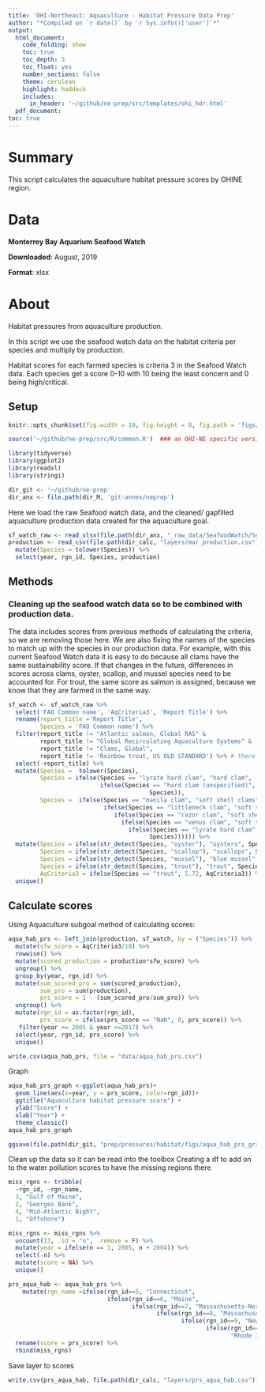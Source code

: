 ```yaml
---
title: 'OHI-Northeast: Aquaculture - Habitat Pressure Data Prep'
author: "*Compiled on `r date()` by `r Sys.info()['user']`*"
output: 
  html_document:
    code_folding: show
    toc: true
    toc_depth: 3
    toc_float: yes
    number_sections: false
    theme: cerulean
    highlight: haddock
    includes: 
      in_header: '~/github/ne-prep/src/templates/ohi_hdr.html'
  pdf_document:
toc: true
---
```



# Summary

This script calculates the aquaculture habitat pressure scores by OHINE region. 

# Data

**Monterrey Bay Aquarium Seafood Watch** 

**Downloaded**: August, 2019

**Format**: xlsx

# About

Habitat pressures from aquaculture production.

In this script we use the seafood watch data on the habitat criteria per species and multiply by production.

Habitat scores for each farmed species is criteria 3 in the Seafood Watch data. Each species get a score 0-10 with 10 being the least concern and 0 being high/critical.

## Setup

``` r

knitr::opts_chunk$set(fig.width = 10, fig.height = 8, fig.path = 'figs/', message = FALSE, warning = FALSE)

source('~/github/ne-prep/src/R/common.R')  ### an OHI-NE specific version of common.R

library(tidyverse)
library(ggplot2)
library(readxl)
library(stringi)

dir_git <- '~/github/ne-prep'
dir_anx <- file.path(dir_M, 'git-annex/neprep')
```

Here we load the raw Seafood watch data, and the cleaned/ gapfilled aquaculture production data created for the aquaculture goal.
```r
sf_watch_raw <- read_xlsx(file.path(dir_anx, "_raw_data/SeafoodWatch/Seafood_Watch_USAquaculture82319.xlsx"))
production <- read_csv(file.path(dir_calc, "layers/mar_production.csv")) %>% 
  mutate(Species = tolower(Species)) %>% 
  select(year, rgn_id, Species, production)
```

## Methods

### Cleaning up the seafood watch data so to be combined with production data.
The data includes scores from previous methods of calculating the criteria, so we are removing those here. We are also fixing the names of the species to match up with the species in our production data. For example, with this current Seafood Watch data it is easy to do because all clams have the same sustainability score. If that changes in the future, differences in scores across clams, oyster, scallop, and mussel species need to be accounted for. For trout, the same score as salmon is assigned, because we know that they are farmed in the same way.
```r
sf_watch <- sf_watch_raw %>% 
  select('FAO Common name', 'AqCriteria3', 'Report Title') %>% 
  rename(report_title ='Report Title',
         Species = 'FAO Common name') %>% 
  filter(report_title != "Atlantic salmon, Global RAS" & 
         report_title != "Global Recirculating Aquaculture Systems" &
         report_title != "Clams, Global",
         report_title != 'Rainbow trout, US OLD STANDARD') %>% # there are 3 different atlantic salmon scores, we are keeping the when Report Title' == Atlantic Salmon, Atlantic North America; we are also keeping "Clams, Global NEW STANDARD" and removing the old one; same with trout as with clams
  select(-report_title) %>% 
  mutate(Species =  tolower(Species),
         Species = ifelse(Species == "lyrate hard clam", "hard clam",
                          ifelse(Species == "hard clam (unspecified)", "hard clam",
                                        Species)),
         Species =  ifelse(Species == "manila clam", "soft shell clams", # all clams have the save score, but choosing to keep these se
                           ifelse(Species == "littleneck clam", "soft shell clams",
                              ifelse(Species == "razor clam", "soft shell clams",
                                ifelse(Species == "venus clam", "soft shell clams",
                                  ifelse(Species == "lyrate hard clam", "soft shell clams",
                                        Species)))))) %>% 
  mutate(Species = ifelse(str_detect(Species, "oyster"), "oysters", Species),
         Species = ifelse(str_detect(Species, "scallop"), "scallops", Species),
         Species = ifelse(str_detect(Species, "mussel"), "blue mussel", Species),
         Species = ifelse(str_detect(Species, "trout"), "trout", Species), #all oysters, scallops, and mussels have the same score; rainbow trout is farmed in the northeast, change the name for merging
         AqCriteria3 = ifelse(Species == "trout", 5.72, AqCriteria3)) %>% #this data set uses rainbow trout which is a freshwater trout. our trout is not freshwater, so we are using our knowlege of similarities to slamon aquaculture
  unique() 
```


## Calculate scores

Using Aquaculture subgoal method of calculating scores:

```r
aqua_hab_prs <- left_join(production, sf_watch, by = ("Species")) %>% 
  mutate(sfw_score = AqCriteria3/10) %>% 
  rowwise() %>% 
  mutate(scored_production = production*sfw_score) %>% 
  ungroup() %>% 
  group_by(year, rgn_id) %>% 
  mutate(sum_scored_pro = sum(scored_production),
         sum_pro = sum(production),
         prs_score = 1 - (sum_scored_pro/sum_pro)) %>% 
  ungroup() %>% 
  mutate(rgn_id = as.factor(rgn_id),
         prs_score = ifelse(prs_score == "NaN", 0, prs_score)) %>% 
   filter(year >= 2005 & year <=2017) %>% 
  select(year, rgn_id, prs_score) %>% 
  unique()

write.csv(aqua_hab_prs, file = "data/aqua_hab_prs.csv")
```


Graph
```r
aqua_hab_prs_graph <-ggplot(aqua_hab_prs)+
  geom_line(aes(x=year, y = prs_score, color=rgn_id))+
  ggtitle("Aquaculture habitat pressure score") +
  ylab("Score") +
  xlab("Year") +
  theme_classic() 
aqua_hab_prs_graph

ggsave(file.path(dir_git, "prep/pressures/habitat/figs/aqua_hab_prs_graph.png"), width=7, height=5, dpi=300)
```

Clean up the data so it can be read into the toolbox
Creating a df to add on to the water pollution scores to have the missing regions there 
```r
miss_rgns <- tribble(
  ~rgn_id, ~rgn_name,
  3, "Gulf of Maine",
  2, "Georges Bank",
  4, "Mid-Atlantic Bight",
  1, "Offshore") 

miss_rgns <- miss_rgns %>% 
  uncount(13, .id = "n", .remove = F) %>%
  mutate(year = ifelse(n == 1, 2005, n + 2004)) %>%
  select(-n) %>% 
  mutate(score = NA) %>% 
  unique()
```


```r
prs_aqua_hab <- aqua_hab_prs %>% 
    mutate(rgn_name =ifelse(rgn_id==5, "Connecticut",
                            ifelse(rgn_id==6, "Maine",
                                   ifelse(rgn_id==7, "Massachusetts-North",
                                          ifelse(rgn_id==8, "Massachusetts-South",
                                                 ifelse(rgn_id==9, "New Hampshire",
                                                        ifelse(rgn_id==10, "New York",
                                                               "Rhode Island"))))))) %>% 
  rename(score = prs_score) %>% 
  rbind(miss_rgns)
```


Save layer to scores
```r
write.csv(prs_aqua_hab, file.path(dir_calc, "layers/prs_aqua_hab.csv"))
```


